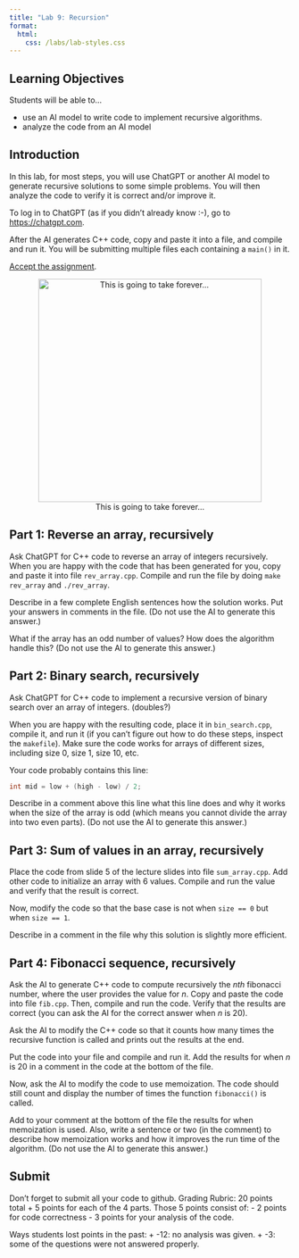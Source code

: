 ```yaml
---
title: "Lab 9: Recursion"
format: 
  html:
    css: /labs/lab-styles.css
---
```


## Learning Objectives
Students will be able to...

- use an AI model to write code to implement recursive algorithms.
- analyze the code from an AI model

## Introduction

In this lab, for most steps, you will use ChatGPT or another AI model to generate recursive solutions to some simple problems. You will then analyze the code to verify it is correct and/or improve it.

To log in to ChatGPT (as if you didn't already know :-), go to [https://chatgpt.com](https://chatgpt.com).

After the AI generates C++ code, copy and paste it into a file, and compile and run it. You will be submitting multiple files each containing a `main()` in it.

[Accept the assignment](https://classroom.github.com/a/cVv5pP0o){target="_blank"}.

<center><figure>
<img src="/labs/imgs/lab9-this-is-going-to-take-forever.png" alt="This is going to take forever..." width="400"/>
<figcaption>This is going to take forever...</figcaption>
</figure></center>


## Part 1: Reverse an array, recursively

Ask ChatGPT for C++ code to reverse an array of integers recursively. When you are happy with the code that has been generated for you, copy and paste it into file `rev_array.cpp`. Compile and run the file by doing `make rev_array` and `./rev_array`. 

Describe in a few complete English sentences how the solution works. Put your answers in comments in the file. (Do not use the AI to generate this answer.)

What if the array has an odd number of values? How does the algorithm handle this? (Do not use the AI to generate this answer.)

## Part 2: Binary search, recursively

Ask ChatGPT for C++ code to implement a recursive version of binary search over an array of integers. (doubles?) 

When you are happy with the resulting code, place it in `bin_search.cpp`, compile it, and run it (if you can't figure out how to do these steps, inspect the `makefile`). Make sure the code works for arrays of different sizes, including size 0, size 1, size 10, etc.

Your code probably contains this line:

```cpp
int mid = low + (high - low) / 2;
```

Describe in a comment above this line what this line does and why it works when the size of the array is odd (which means you cannot divide the array into two even parts). (Do not use the AI to generate this answer.)

## Part 3: Sum of values in an array, recursively

Place the code from slide 5 of the lecture slides into file `sum_array.cpp`. Add other code to initialize an array with 6 values. Compile and run the value and verify that the result is correct.

Now, modify the code so that the base case is not when `size == 0` but when `size == 1`.

Describe in a comment in the file why this solution is slightly more efficient.

## Part 4: Fibonacci sequence, recursively

Ask the AI to generate C++ code to compute recursively the *nth* fibonacci number, where the user provides the value for $n$. Copy and paste the code into file `fib.cpp`. Then, compile and run the code. Verify that the results are correct (you can ask the AI for the correct answer when $n$ is 20).

Ask the AI to modify the C++ code so that it counts how many times the recursive function is called and prints out the results at the end.

Put the code into your file and compile and run it. Add the results for when $n$ is 20 in a comment in the code at the bottom of the file.

Now, ask the AI to modify the code to use memoization. The code should still count and display the number of times the function `fibonacci()` is called. 

Add to your comment at the bottom of the file the results for when memoization is used. Also, write a sentence or two (in the comment) to describe how memoization works and how it improves the run time of the algorithm. (Do not use the AI to generate this answer.)

## Submit

Don't forget to submit all your code to github.
Grading Rubric: 20 points total
+ 5 points for each of the 4 parts. Those 5 points consist of:
  - 2 points for code correctness
  - 3 points for your analysis of the code.

Ways students lost points in the past:
+ -12: no analysis was given.
+ -3: some of the questions were not answered properly.


<!-- [^1]: how to add footnotes. -->